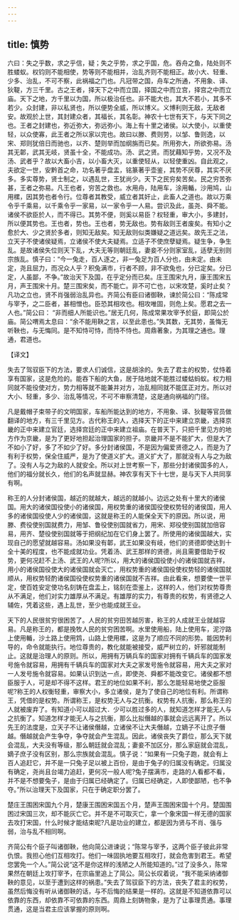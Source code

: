```yaml
---
---
---
```

title: 慎势
---



六曰：失之乎数，求之乎信，疑；失之乎势，求之乎国，危。吞舟之鱼，陆处则不胜蝼蚁。权钧则不能相使，势等则不能相并，治乱齐则不能相正。故小大、轻重、少多、治乱，不可不察，此祸福之门也。凡冠带之国，舟车之所通，不用象、译、狄鞮，方三千里。古之王者，择天下之中而立国，择国之中而立宫，择宫之中而立庙。天下之地，方千里以为国，所以极治任也。非不能大也，其大不若小，其多不若少。众封建，非以私贤也，所以便势全威，所以博义。义博利则无敌，无敌者安。故观於上世，其封建众者，其福长，其名彰。神农十七世有天下，与天下同之也。王者之封建也，弥近弥大，弥远弥小。海上有十里之诸侯。以大使小，以重使轻，以众使寡，此王者之所以家以完也。故曰以滕、费则劳，以邹、鲁则逸，以宋、郑则犹倍日而驰也，以齐、楚则举而加纲旃而已矣。所用弥大，所欲弥易。汤其无郼，武其无岐，贤虽十全，不能成功。汤、武之贤。而犹藉知乎势，又况不及汤、武者乎？故以大畜小吉，以小畜大灭，以重使轻从，以轻使重凶。自此观之，夫欲定一世，安黔首之命，功名著乎盘盂，铭篆著乎壶鉴，其势不厌尊，其实不厌多。多实尊势，贤士制之，以遇乱世，王犹尚少。天下之民穷矣苦矣。民之穷苦弥甚，王者之弥易。凡王也者，穷苦之救也。水用舟，陆用车，涂用輴，沙用鸠，山用樏，因其势也者令行。位尊者其教受，威立者其奸止，此畜人之道也。故以万乘令乎千乘易，以千乘令乎一家易，以一家令乎一人易。尝识及此，虽尧、舜不能。诸侯不欲臣於人，而不得已。其势不便，则奚以易臣？权轻重，审大小，多建封，所以便其势也。王也者，势也。王也者，势无敌也。势有敌则王者废矣。有知小之愈於大、少之贤於多者，则知无敌矣。知无敌则似类嫌疑之道远矣。故先王之法，立天子不使诸侯疑焉，立诸侯不使大夫疑焉。立适子不使庶孽疑焉。疑生争，争生乱。是故诸侯失位则天下乱，大夫无等则朝廷乱，妻妾不分则家室乱，适孽无别则宗族乱。慎子曰：“今一兔走，百人逐之，非一兔足为百人分也，由未定。由未定，尧且屈力，而况众人乎？积兔满市，行者不顾，非不欲兔也，分已定矣。分已定，人虽鄙，不争。”故治天下及国，在乎定分而已矣。庄王围宋九月，康王围宋五月，声王围宋十月。楚三围宋矣，而不能亡。非不可亡也，以宋攻楚，奚时止矣？凡功之立也，贤不肖强弱治乱异也。齐简公有臣曰诸御鞅，谏於简公曰：“陈成常与宰予，之二臣者，甚相憎也。臣恐其相攻也。相攻唯固，则危上矣。愿君之去一人也。”简公曰： “非而细人所能识也。”居无几何，陈成常果攻宰予於庭，即简公於庙。简公喟焉太息曰：“余不能用鞅之言，以至此患也。”失其数，无其势，虽悔无听鞅也，与无悔同。是不知恃可恃，而恃不恃也。周鼎著象，为其理之通也。理通，君道也。

【译文】

失去了驾驭臣下的方法，要求人们诚信，这是胡涂的。失去了君主的权势，仗恃着享有国家，这是危险的。能吞下船的大鱼，居于陆地就不能胜过蝼蛄蚂蚁。权力相同就不能役使对方，势力相等就不能兼并对方，冶乱相同就不能匡正对方。所以对大小、轻重，多少、治乱等情况，不可不审察清楚，这是通向祸福的门径。

凡是戴帽子束带子的文明国家，车船所能达到的地方，不用象、译、狄鞮等官员做翻译的地方，有三千里见方。古代称王的人，选择天下的正中来建立京畿，选择京畿的正中来建立官廷，选择宫廷的正中来建立祖庙。在普天下，只把千里见方的地方作为京畿，是为了更好地担起治理国家的担子。京畿并不是不能扩大，但是大了不如小了好，多了不如少了好。多分封诸侯国，不是因为偏爱贤德之人，而是为了有利于权势，保全住威严，是为了使道义扩大。道义扩大了，那就没有人与之为敌了。没有人与之为敌的人就安全。所以对上世考察一下，那些分封诸侯国多的人，他们的福分就长久，他们的名声就显赫。神农享有天下十七世，是与天下人共同享有啊。

称王的人分封诸侯国，越近的就越大，越远的就越小。边远之处有十里大的诸侯国。用大的诸侯国役使小的诸侯国，用权势重的诸侯国役使权势轻的诸侯国，用人多的诸侯国役使人少的诸侯国，这就是称王的人能保全天下的原因。所以说，用滕、费役使别国就费力，用邹、鲁役使别国就省力，用宋、郑役使别国就加倍容易，用齐、楚役使别国就等于把纲纪加在它们身上罢了。所使用的诸侯国越大，实现自己的愿望就越容易。汤如果没有郼，武王如果没有岐，他们的贤德即使达到十全十美的程度，也不能成就功业。凭着汤、武王那样的贤德，尚且需要借助于权势，更何况赶不上汤、武王的人呢?所以，用大的诸侯国役使小的诸侯国就吉祥，用小的诸侯国役使大的诸侯国就会灭亡，用权势重的诸侯国役使权势轻的诸侯国就顺从，用权势轻酌诸侯国役使权势重的诸侯国就不吉祥。由此看来，想要使一世平定，使百姓安定使功名刻铸在盘盂上，铭刻在壶鉴上，这样的人，他们对权势尊贵从不满足，他们对实力雄厚从不满足。有雄厚的实力，有尊贵的权势，有贤德之人辅佐，凭着这些，遇上乱世，至少也能成就王业。

天下的人民很贫穷很困苦了。人民的贫穷田苦越厉害，称王的人成就王业就越容易。凡是称王的，都是挽牧人民的贫穷困苦啊。水里使用船，陆上使用车，泥泞路上使用輴，沙土路上使用鸩，山路上使用樏，这是为了顺应不同的形势。能因势利导的，命令就能执行。地位尊贵的，教化就能被接受，威严树立的，奸邪就能制止。这就是治理人的原则。所以，用拥有万辆兵车的国家对拥有千辆兵车的国家发号施令就容易，用拥有千辆兵车的国家对大夫之家发号施令就容易，用大夫之家对一人发号施令就容易。如果认识到达一点，即使尧、舜都不能改变它。诸侯都不想臣服于人，可是却不得不这样。君王的地位如果不利，那么怎能轻易地使之臣服呢?称王的人权衡轻重，审察大小，多立诸侯，是为了使自己的地位有利。所谓称王，凭借的是权势。所谓称王，是权势无人与之抗衡。权势有人抗衡，那么称王的人就被废弃了。有知道小可以超过大．少可以胜过多的人，就知道怎样才能无人与之抗衡了。知道怎样才能无人与之抗衡，那么比拟僭越的事就会远远离开了。所以先王的法度是，立天子不让诸侯僭越，立诸侯不让大夫僭越，立嫡子不让庶子僭越。僭越就会产生争夺，争夺就会产生混乱。因此，诸侯丧失了爵位，那么天下就会混乱，大夫没有等级，那么朝廷就会混乱；妻妾不加区分，那么家庭就会混乱，嫡子庶子没有区别，那么宗族就会混乱。慎子说：“如果有一只兔子跑，就会有上百人追赶它，并不是一只兔子足以被上百份，是由于兔子的归属没有确定。归属没有确定，尧尚且台竭力追赶，更何况一般人呢?兔子摆满市，走路的人看都不看，并不是不想要兔子，是由于归属已经确定了。归属已经确定，人即使鄙陋，也不争夺。”所以治理天下及国家，只在于确定职分罢了。

楚庄王围困宋国九个月，楚康王围困宋国五个月，楚声王围困宋国十个月。楚国围困过宋国三次，却不能灰亡它。并不是不可取灭亡，拿一个象宋国一样无德的国家去攻打宋国，什么时候才能结束昵?凡是功业的建立，都是因为贤与不肖、强与弱，治与乱不相同啊。

齐简公有个臣子叫诸御鞅，他向简公进谏说；“陈常与宰予，这两个臣子彼此非常仇恨。我担心他们互相攻打。他们一味固执地要互相攻打，就会危害到君王。希望您罢免一个人。”简公说“这不是你这样的浅陋之人所能知道的。”过了没多久，陈常果然在朝廷上攻打宰予，在宗庙里追上了简公。简公长叹着说，“我不能采纳诸御鞅的意见，以至于遭到这样的祸患。”失去了驾驭臣下的方法，丧失了君主的权势，虽然后悔没有听从诸御鞅的话，与不后悔的结果是一样的。这就是不知道依靠可以依靠的东西，却依靠不可依靠的东西。周鼎上刻铸物象，是为了让事理贯通。事理贯通，这是当君主应该掌握的原则啊。